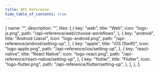 ```yaml
---
title: API Reference
hide_table_of_contents: true
---
```



  {
    name: "",
    description: "",
    tiles: [
      {
        key: "web",
        title: "Web",
        icon: "logo-js.png",
        path: "/api-reference/web/choose-workflows",
      },
      {
        key: "android",
        title: "Android (Java)",
        icon: "logo-android.png",
        path: "/api-reference/android/setting-up",
      },
      {
        key: "apple",
        title: "iOS (Swift)",
        icon: "logo-apple.png",
        path: "/api-reference/ios/setting-up",
      },
      {
        key: "react-native",
        title: "React Native",
        icon: "logo-react.png",
        path: "/api-reference/react-native/setting-up",
      },
      {
        key: "flutter",
        title: "Flutter",
        icon: "logo-flutter.png",
        path: "/api-reference/flutter/setting-up",
      },
    ],
  },
];

<Tiles tileGroups={tileGroupsData} />
